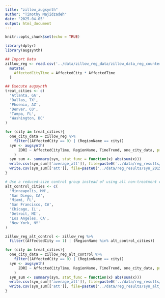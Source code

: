 ```yaml
---
title: "zillow_augsynth"
author: "Timothy Majidzadeh"
date: "2025-04-05"
output: html_document
---
```


```r
knitr::opts_chunk$set(echo = TRUE)
```

```r
library(dplyr)
library(augsynth)
```


```r
## Import Data
zillow_reg <- read.csv('../data/zillow_reg_data/zillow_data_reg_counterfactual_20250404.csv') %>%
  mutate(
    AffectedCityTime = AffectedCity * AffectedTime
  )

```

```r
## Execute augsynth
treat_cities <- c(
  'Atlanta, GA',
  'Dallas, TX',
  'Phoenix, AZ',
  'Denver, CO',
  'Tampa, FL',
  'Washington, DC'
)

for (city in treat_cities){
  one_city_data = zillow_reg %>%
    filter((AffectedCity == 0) | (RegionName == city))
  syn <- augsynth(
      ZORI ~ AffectedCityTime, RegionName, TimeTrend, one_city_data, progfunc="None", SCM=T, t_int=35
    )
  syn_sum <- summary(syn, stat_func = function(x) abs(sum(x)))
  write.csv(syn_sum[['average_att']], file=paste0('../data/reg_results/syn_2015-2022_avg_att_', city, '.csv'))
  write.csv(syn_sum[['att']], file=paste0('../data/reg_results/syn_2015-2022_att_', city, '.csv'))
}
```

```r
# Use a reduced-size control group instead of using all non-treatment cities as the control group. Synthetic control can give a false-negative result if "unaffected" cities are in fact affected.
alt_control_cities <- c(
  'Minneapolis, MN',
  'San Diego, CA',
  'Miami, FL',
  'San Francisco, CA', 
  'Chicago, IL',
  'Detroit, MI', 
  'Los Angeles, CA',
  'New York, NY'
)

zillow_reg_alt_control <- zillow_reg %>%
  filter((AffectedCity == 1) | (RegionName %in% alt_control_cities))

for (city in treat_cities){
  one_city_data = zillow_reg_alt_control %>%
    filter((AffectedCity == 0) | (RegionName == city))
  syn <- augsynth(
      ZORI ~ AffectedCityTime, RegionName, TimeTrend, one_city_data, progfunc="None", SCM=T, t_int=35
    )
  syn_sum <- summary(syn, stat_func = function(x) abs(sum(x)))
  write.csv(syn_sum[['average_att']], file=paste0('../data/reg_results/syn_alt_con_2015-2022avg_att_', city, '.csv'))
  write.csv(syn_sum[['att']], file=paste0('../data/reg_results/syn_alt_con_2015-2022_att_', city, '.csv'))
}
```